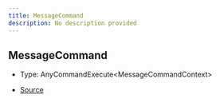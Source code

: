 ```yaml
---
title: MessageCommand
description: No description provided
---
```


## MessageCommand

- Type: AnyCommandExecute\<MessageCommandContext>

- [Source](https://github.com/underctrl-io/commandkit/blob/98b939d6fdf8beaae597b4dc0351a139da52ee8d/packages/commandkit/src/app/commands/Context.ts#L105)
